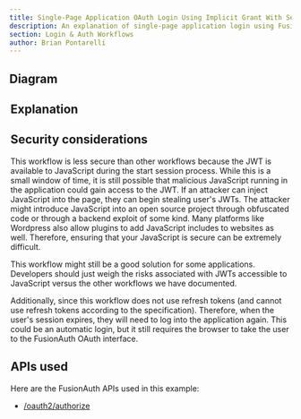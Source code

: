 ```yaml
---
title: Single-Page Application OAuth Login Using Implicit Grant With Session
description: An explanation of single-page application login using FusionAuth OAuth interface with the implicit grant with server-side sessions
section: Login & Auth Workflows
author: Brian Pontarelli
---
```


<Intro/>

## Diagram

<Legend/>

<Diagram/>

## Explanation

<OrderedList>
  <Step1/>
  <Step2/>
  <Step3/>
  <Step4/>
  <Step5/>
  <Step6/>
  <Step7/>
  <Step8/>
  <Step9/>
  <Step10/>
  <Step11/>
  <Step12/>
  <Step13/>
  <Step14/>
  <Step15/>
</OrderedList>

## Security considerations

This workflow is less secure than other workflows because the JWT is available to JavaScript during the start session process. While this is a small window of time, it is still possible that malicious JavaScript running in the application could gain access to the JWT. If an attacker can inject JavaScript into the page, they can begin stealing user's JWTs. The attacker might introduce JavaScript into an open source project through obfuscated code or through a backend exploit of some kind. Many platforms like Wordpress also allow plugins to add JavaScript includes to websites as well. Therefore, ensuring that your JavaScript is secure can be extremely difficult.

This workflow might still be a good solution for some applications. Developers should just weigh the risks associated with JWTs accessible to JavaScript versus the other workflows we have documented.

Additionally, since this workflow does not use refresh tokens (and cannot use refresh tokens according to the specification). Therefore, when the user's session expires, they will need to log into the application again. This could be an automatic login, but it still requires the browser to take the user to the FusionAuth OAuth interface.

## APIs used

Here are the FusionAuth APIs used in this example:

* [/oauth2/authorize](/docs/lifecycle/authenticate-users/oauth/endpoints#authorize)
